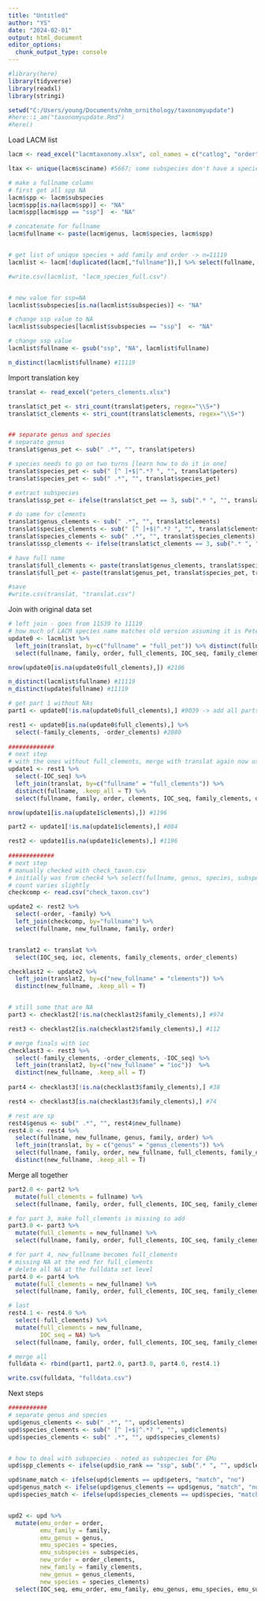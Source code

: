 ```yaml
---
title: "Untitled"
author: "YS"
date: "2024-02-01"
output: html_document
editor_options: 
  chunk_output_type: console
---
```


```r
#library(here)
library(tidyverse)
library(readxl)
library(stringi)
```

```r
setwd("C:/Users/young/Documents/nhm_ornithology/taxonomyupdate")
#here::i_am("taxonomyupdate.Rmd")
#here()
```

Load LACM list

```r
lacm <- read_excel("lacmtaxonomy.xlsx", col_names = c("catlog", "order", "family", "genus", "species", "subspecies", "rank", "sciname"), skip=1)

ltax <- unique(lacm$sciname) #5667; some subspecies don't have a species level entry

# make a fullname column
# first get all spp NA 
lacm$spp <- lacm$subspecies
lacm$spp[is.na(lacm$spp)] <- "NA"
lacm$spp[lacm$spp == "ssp"]  <- "NA" 

# concatenate for fullname 
lacm$fullname <- paste(lacm$genus, lacm$species, lacm$spp)


# get list of unique species + add family and order -> n=11119
lacmlist <- lacm[!duplicated(lacm[,"fullname"]),] %>% select(fullname, sciname, subspecies, genus, species, family, order)

#write.csv(lacmlist, "lacm_species_full.csv")


# new value for ssp=NA
lacmlist$subspecies[is.na(lacmlist$subspecies)] <- "NA"

# change ssp value to NA
lacmlist$subspecies[lacmlist$subspecies == "ssp"]  <- "NA" 

# change ssp value
lacmlist$fullname <- gsub("ssp", "NA", lacmlist$fullname)

n_distinct(lacmlist$fullname) #11119
```

Import translation key
```r
translat <- read_excel("peters_clements.xlsx")

translat$ct_pet <- stri_count(translat$peters, regex="\\S+")
translat$ct_clements <- stri_count(translat$clements, regex="\\S+")


## separate genus and species
# separate genus
translat$genus_pet <- sub(" .*", "", translat$peters)

# species needs to go on two turns [learn how to do it in one]
translat$species_pet <- sub(" [^ ]+$|^.*? ", "", translat$peters)
translat$species_pet <- sub(" .*", "", translat$species_pet)

# extract subspecies
translat$ssp_pet <- ifelse(translat$ct_pet == 3, sub(".* ", "", translat$peters), "NA")

# do same for clements
translat$genus_clements <- sub(" .*", "", translat$clements)
translat$species_clements <- sub(" [^ ]+$|^.*? ", "", translat$clements)
translat$species_clements <- sub(" .*", "", translat$species_clements)
translat$ssp_clements <- ifelse(translat$ct_clements == 3, sub(".* ", "", translat$clements), "NA")

# have full name
translat$full_clements <- paste(translat$genus_clements, translat$species_clements, translat$ssp_clements, sep = " ")
translat$full_pet <- paste(translat$genus_pet, translat$species_pet, translat$ssp_pet, sep = " ")

#save
#write.csv(translat, "translat.csv")
```


Join with original data set
```r
# left join - goes from 11539 to 11119
# how much of LACM species name matches old version assuming it is Peters
update0 <- lacmlist %>% 
  left_join(translat, by=c("fullname" = "full_pet")) %>% distinct(fullname, .keep_all = TRUE) %>% 
  select(fullname, family, order, full_clements, IOC_seq, family_clements, order_clements)

nrow(update0[is.na(update0$full_clements),]) #2106

n_distinct(lacmlist$fullname) #11119
n_distinct(update$fullname) #11119

# get part 1 without NAs
part1 <- update0[!is.na(update0$full_clements),] #9039 -> add all parts for 11119

rest1 <- update0[is.na(update0$full_clements),] %>% 
  select(-family_clements, -order_clements) #2080
  
#############
# next step
# with the ones without full_clements, merge with translat again now using clements
update1 <- rest1 %>% 
  select(-IOC_seq) %>% 
  left_join(translat, by=c("fullname" = "full_clements")) %>% 
  distinct(fullname, .keep_all = T) %>% 
  select(fullname, family, order, clements, IOC_seq, family_clements, order_clements)

nrow(update1[is.na(update1$clements),]) #1196

part2 <- update1[!is.na(update1$clements),] #884

rest2 <- update1[is.na(update1$clements),] #1196
 
#############
# next step
# manually checked with check_taxon.csv
# initially was from check4 %>% select(fullname, genus, species, subspecies, family, order)
# count varies slightly
checkcomp <- read.csv("check_taxon.csv")

update2 <- rest2 %>% 
  select(-order, -family) %>% 
  left_join(checkcomp, by="fullname") %>% 
  select(fullname, new_fullname, family, order) 


translat2 <- translat %>% 
  select(IOC_seq, ioc, clements, family_clements, order_clements)

checklast2 <- update2 %>% 
  left_join(translat2, by=c("new_fullname" = "clements")) %>% 
  distinct(new_fullname, .keep_all = T)


# still some that are NA
part3 <- checklast2[!is.na(checklast2$family_clements),] #974

rest3 <- checklast2[is.na(checklast2$family_clements),] #112

# merge finals with ioc
checklast3 <- rest3 %>% 
  select(-family_clements, -order_clements, -IOC_seq) %>% 
  left_join(translat2, by=c("new_fullname" = "ioc"))  %>% 
  distinct(new_fullname, .keep_all = T)
  
part4 <- checklast3[!is.na(checklast3$family_clements),] #38

rest4 <- checklast3[is.na(checklast3$family_clements),] #74

# rest are sp 
rest4$genus <- sub(" .*", "", rest4$new_fullname)
rest4.0 <- rest4 %>% 
  select(fullname, new_fullname, genus, family, order) %>%   
  left_join(translat, by = c("genus" = "genus_clements")) %>% 
  select(fullname, family, order, new_fullname, full_clements, family_clements, order_clements) %>% 
  distinct(new_fullname, .keep_all = T)
```


Merge all together
```r
part2.0 <- part2 %>% 
  mutate(full_clements = fullname) %>% 
  select(fullname, family, order, full_clements, IOC_seq, family_clements, order_clements)

# for part 3, make full_clements is missing so add
part3.0 <- part3 %>% 
  mutate(full_clements = new_fullname) %>% 
  select(fullname, family, order, full_clements, IOC_seq, family_clements, order_clements)

# for part 4, new_fullname becomes full_clements
# missing NA at the end for full_clements
# delete all NA at the fulldata set level
part4.0 <- part4 %>% 
  mutate(full_clements = new_fullname) %>% 
  select(fullname, family, order, full_clements, IOC_seq, family_clements, order_clements)

# last
rest4.1 <- rest4.0 %>% 
  select(-full_clements) %>% 
  mutate(full_clements = new_fullname,
         IOC_seq = NA) %>% 
  select(fullname, family, order, full_clements, IOC_seq, family_clements, order_clements)

# merge all 
fulldata <- rbind(part1, part2.0, part3.0, part4.0, rest4.1)

write.csv(fulldata, "fulldata.csv")
```



Next steps
```r
###########
# separate genus and species
upd$genus_clements <- sub(" .*", "", upd$clements)
upd$species_clements <- sub(" [^ ]+$|^.*? ", "", upd$clements)
upd$species_clements <- sub(" .*", "", upd$species_clements)


# how to deal with subspecies - noted as subspecies for EMu
upd$spp_clements <- ifelse(upd$io_rank == "ssp", sub(".* ", "", upd$clements), NA)

upd$name_match <- ifelse(upd$clements == upd$peters, "match", "no")
upd$genus_match <- ifelse(upd$genus_clements == upd$genus, "match", "no")
upd$species_match <- ifelse(upd$species_clements == upd$species, "match", "no")


upd2 <- upd %>% 
  mutate(emu_order = order,
         emu_family = family,
         emu_genus = genus,
         emu_species = species,
         emu_subspecies = subspecies,
         new_order = order_clements,
         new_family = family_clements,
         new_genus = genus_clements,
         new_species = species_clements)
  select(IOC_seq, emu_order, emu_family, emu_genus, emu_species, emu_subspecies, new_order, new_family, new_genus, new_species, )
```
